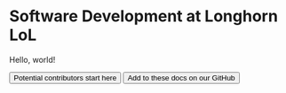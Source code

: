
# Software Development at Longhorn LoL

Hello, world!

<div className="flex gap-4 flex-col md:gap-2 md:flex-row md:items-stretch mt-8">
  <Button href="/start" icon="rocket" theme="blue">
    Potential contributors start here
  </Button>
  <Button
    href="https://github.com/zzunja/sdvxwiki"
    icon="github"
    theme="sky"
    external={true}
  >
    Add to these docs on our GitHub
  </Button>
</div>
